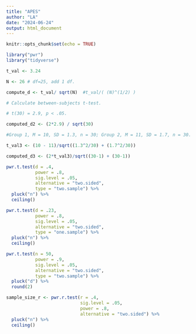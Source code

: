 ```yaml
---
title: "APES"
author: "LA"
date: "2024-06-24"
output: html_document
---
```


```r
knitr::opts_chunk$set(echo = TRUE)
```

```r
library("pwr")
library("tidyverse")


```
```r

t_val <- 3.24

N <- 26 # df=25, add 1 df. 

compute_d <- t_val/ sqrt(N)  #t_val/( (N)^(1/2) )


```

```r
# Calculate between-subjects t-test. 

# t(30) = 2.9, p < .05.

computed_d2 <- (2*2.9) / sqrt(30)


```

```r
#Group 1, M = 10, SD = 1.3, n = 30; Group 2, M = 11, SD = 1.7, n = 30.

t_val3 <- (10 - 11)/sqrt((1.3^2/30) + (1.7^2/30))

computed_d3 <- (2*t_val3)/sqrt((30-1) + (30-1))

```

```r
pwr.t.test(d = .4,
           power = .8,
           sig.level = .05,
           alternative = "two.sided",
           type = "two.sample") %>% 
  pluck("n") %>%
  ceiling()
```

```r
pwr.t.test(d = .23,
           power = .8,
           sig.level = .05,
           alternative = "two.sided",
           type = "one.sample") %>% 
  pluck("n") %>%
  ceiling()

```

```r
pwr.t.test(n = 50,
           power = .9,
           sig.level = .05,
           alternative = "two.sided", 
           type = "two.sample") %>%
  pluck("d") %>%
  round(2)

```

```r

sample_size_r <- pwr.r.test(r = .4, 
                            sig.level = .05, 
                            power = .8, 
                            alternative = "two.sided") %>%
  pluck("n") %>% 
  ceiling()

```

